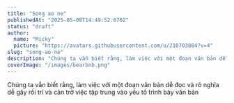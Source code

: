 ```yaml
---
title: "Song ao ne"
publishedAt: "2025-05-08T14:49:52.678Z"
status: "draft"
author:
  name: "Micky"
  picture: "https://avatars.githubusercontent.com/u/210703084?v=4"
slug: "song-ao-ne"
description: "Chúng ta vẫn biết rằng, làm việc với một đoạn văn bản dễ đọc"
coverImage: "/images/bearbnb.png"
---
```


Chúng ta vẫn biết rằng, làm việc với một đoạn văn bản dễ đọc và rõ nghĩa dễ gây rối trí và cản trở việc tập trung vào yếu tố trình bày văn bản